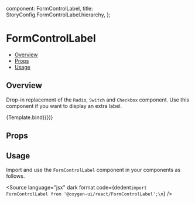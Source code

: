 
  component: FormControlLabel,
  title: StoryConfig.FormControlLabel.hierarchy,
};

<Meta title={meta.title} component={meta.component} />


# FormControlLabel

- [Overview](#overview)
- [Props](#props)
- [Usage](#usage)

## Overview

Drop-in replacement of the `Radio`, `Switch` and `Checkbox` component. Use this component if you want to display an extra label.

<Canvas>
  <Story
    name="Overview"
  >
    {Template.bind({})}
  </Story>
</Canvas>

## Props

<ArgsTable story="Overview" />

## Usage

Import and use the `FormControlLabel` component in your components as follows.

<Source
  language="jsx"
  dark
  format
  code={dedent`import FormControlLabel from '@oxygen-ui/react/FormControlLabel';\n`}
/>
